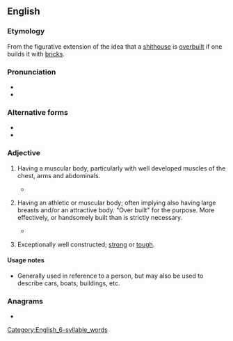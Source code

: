 ==English==

===Etymology===
From the figurative extension of the idea that a [[shithouse]] is [[overbuilt]] if one builds it with [[brick]]s.

===Pronunciation===
* {{audio|en|EN-AU ck1 built like a brick shithouse.ogg|Audio (AU)}}
* {{audio|en|En-au-built like a brick shithouse.ogg|Audio (AUS)}}

===Alternative forms===
* {{alter|en|built like a brick outhouse}}
* {{alter|en|built like a brick shipyard}}

===Adjective===
{{en-adj|head=[[built]] [[like]] a [[brick shithouse]]|-}}

# {{lb|en|Australia|Canada|British|US|New Zealand|simile|idiomatic|colloquial|mildly|<nowiki/>vulgar}} {{lb|en|of a man}} Having a muscular body, particularly with well developed muscles of the chest, arms and abdominals.
#* {{quote-journal
|en
|date=2012-01-13
|first=
|last=Dallas Winston
|authorlink=
|title=UFC 142 RIO: Rousimar Palhares Vs. Mike Massenzio Dissection
|newspaper=Bloody Elbow
|quotee=
|url=http://www.bloodyelbow.com/2012/1/13/2703669/ufc-142-rio-aldo-mendes-mike-massenzio-vs-rousimar-palhares-dissection
|page=
|passage=With a nickname that aptly translates to "Tree Stump" in Portugese, Palhares is '''built like a brick shit-house'''.
}}
#: {{syn|en|Thesaurus:strapping}}
# {{lb|en|Canada|US|simile|idiomatic|colloquial|somewhat|vulgar}} {{lb|en|of a woman}} Having an athletic or muscular body; often implying also having large breasts and/or an attractive body. "Over built" for the purpose. More effectively, or handsomely built than is strictly necessary.
#* {{quote-newsgroup
|en
|title=SONIA'S BUILT LIKE A BRICK SHITHOUSE!|group=alt.sex.phone.ads|author=Hot Azz Sonia|date=March 18 2005
|passage=Sonia is a hot young blonde who is '''built like a brick shithouse'''!  She is stacked and well put together.
|url=http://groups.google.com/group/alt.sex.phone.ads/browse_thread/thread/4a7d781667af6c7e/8e52808cf4b75649?hl=en&q=%22built+like+a+brick+shithouse%22#8e52808cf4b75649}}
# {{lb|en|Australia|New Zealand|Britain|Canada|US|simile|colloquial|mildly|vulgar}} {{lb|en|of an object}} Exceptionally well constructed; [[strong]] or [[tough]].

====Usage notes====
* Generally used in reference to a person, but may also be used to describe cars, boats, buildings, etc.

[[Category:English_6-syllable_words]]

===Anagrams===
* {{anagrams|en|a=abbceehhiiiikkllorssttuu|built like a shit brickhouse}}